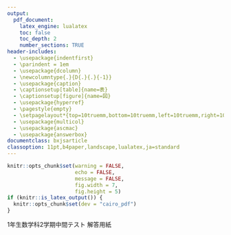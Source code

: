 ```yaml
---
output:
  pdf_document:
    latex_engine: lualatex
    toc: false
    toc_depth: 2
    number_sections: TRUE
header-includes:
  - \usepackage{indentfirst}
  - \parindent = 1em
  - \usepackage{dcolumn}
  - \newcolumntype{.}{D{.}{.}{-1}}
  - \usepackage{caption}
  - \captionsetup[table]{name=表}
  - \captionsetup[figure]{name=図}
  - \usepackage{hyperref}
  - \pagestyle{empty}
  - \setpagelayout*{top=10truemm,bottom=10truemm,left=10truemm,right=10truemm}
  - \usepackage{multicol}
  - \usepackage{ascmac}
  - \usepackage{answerbox}
documentclass: bxjsarticle
classoption: 11pt,b4paper,landscape,lualatex,ja=standard
---
```

```r
knitr::opts_chunk$set(warning = FALSE, 
                      echo = FALSE, 
                      message = FALSE,
                      fig.width = 7,
                      fig.height = 5)
if (knitr::is_latex_output()) {
  knitr::opts_chunk$set(dev = "cairo_pdf")
}
```
\renewcommand{\thefootnote}{}
\newcounter{kaunta}
\renewcommand{\thekaunta}{\arabic{kaunta}}
\newcommand{\kaunta}{\refstepcounter{kaunta}%
\thekaunta}
\def\question{\noindent\fbox{\large\makebox[1em]{\text{\kaunta}}} \hspace{1pt}}
\newcounter{skaunta}
\renewcommand{\theskaunta}{\arabic{skaunta}}
\newcommand{\skaunta}{\refstepcounter{skaunta}%
\theskaunta}
\def\squestion{(\text{\skaunta})\hspace{2.5pt}}
\newcommand{\maru}[1]{\raise0.2ex\hbox{\textcircled{\scriptsize{#1}}}}

\answerbox{Swidth=10mm}

\large
1年生数学科2学期中間テスト 解答用紙

\begin{flushright}
組(\hspace{5mm})\hspace{1pt}番号(\hspace{5mm})\hspace{1pt}名前(\hspace{50mm})
\end{flushright}

\hrule

\begin{multicols}{2}

\begin{ansbox}
\sxchg{(1)}{\maru{\mbox{ア}}}
\sxchg{(2)}{\maru{\mbox{イ}}}
\sxchg{(3)}{\maru{\mbox{ウ}}}
\sxchg{(4)}{\maru{\mbox{エ}}}
\sxchg{(5)}{\maru{\mbox{オ}}}
\sxchg{(6)}{\maru{\mbox{カ}}}
\pbox[3]{6}
\end{ansbox}

\begin{ansbox}
\pbox[4]{25}
\end{ansbox}

\begin{ansbox}
\pbox*{2}
\ptxt{1}{l}{記号}
\ptxt{2}{l}{正しい解}
\end{ansbox}

\begin{ansbox}
\pbox*{1}
\end{ansbox}

\begin{ansbox}
\pbox{2}
\end{ansbox}

\begin{ansbox}
\pbox*{1}
\end{ansbox}

\columnbreak

\begin{ansbox}
\pbox*[2]{2}
\ptxt{1}{l}{$\,(1)\,$式}
\ptxt{2}{l}{答え}
\sxchg{(3)}{(2)}
\pbox{1}[height=70mm]
\end{ansbox}

\vfill

\begin{flushright}
\begin{tabular}{@{}r}
\begin{tikzpicture}
  \draw (-.5, 0) rectangle (2.5, 2);
  \draw (2.5, 0) rectangle (5.5, 2);
  \draw (5.5, 0) rectangle (9, 2);
  \draw (1, -0.3) node[inner sep=1pt, fill=white]{\footnotesize{知・技}};
  \draw (4, -0.3) node[inner sep=1pt, fill=white]{\footnotesize{思・判・表}};
  \draw (7.2, -0.3) node[inner sep=1pt, fill=white]{\footnotesize{合計}};
\end{tikzpicture}
\end{tabular}
\end{flushright}

\end{multicols}
